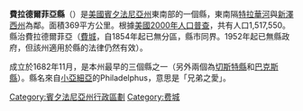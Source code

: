 {{noteTA
|G1=USStates
}}
{{Infobox U.S. county|
 county  = 費拉德爾菲亞縣|
 state = 賓夕法尼亞州 |
 en county  = Philadelphia County|
 en state = Pennsylvania |
 seal =  |
 map = Map of Pennsylvania highlighting Philadelphia County.svg |
 map size = 225|
 founded = 1682年11月|
 seat = 費拉德爾菲亞（[[費城|費城]]） | 
 area_total_sq_mi =143 |
 area_land_sq_mi =135 |
 area_water_sq_mi =8 |
 area percentage = 5.29%|
 census yr = 2000|
 pop = 1517550 |
 density_km2 = 4337|
 web = |
|}}
'''費拉德爾菲亞縣'''（{{lang-en|Philadelphia County}}）是[[美國|美國]][[賓夕法尼亞州|賓夕法尼亞州]]東南部的一個縣，東南隔[[特拉華河|特拉華河]]與[[新澤西州|新澤西州]]為鄰。面積369平方公里。根據[[美國2000年人口普查|美國2000年人口普查]]，共有人口1,517,550。縣治費拉德爾菲亞（[[費城|費城]]，自1854年起已無分區，縣市同界。1952年起已無縣政府，但該州適用於縣的法律仍然有效）。

成立於1682年11月，是本州最早的三個縣之一（另外兩個為[[切斯特縣_(賓夕法尼亞州)|切斯特縣]]和[[巴克斯縣|巴克斯縣]]）。縣名來自[[小亞細亞|小亞細亞]]的Philadelphus，意思是「兄弟之愛」。

{{Pennsylvania-stub}}
{{宾夕法尼亚州}}

{{DEFAULTSORT:Philadelphia County}}
[[Category:賓夕法尼亞州行政區劃|Category:賓夕法尼亞州行政區劃]]
[[Category:费城|Category:费城]]